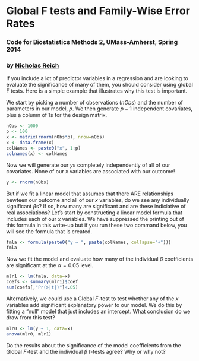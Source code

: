 Global F tests and Family-Wise Error Rates
========================================================
### Code for Biostatistics Methods 2, UMass-Amherst, Spring 2014
### by [Nicholas Reich](http://nickreich.github.io)

If you include a lot of predictor variables in a regression and are looking to evaluate the significance of many of them, you should consider using global F tests. Here is a simple example that illustrates why this test is important. 

We start by picking a number of observations ($nObs$) and the number of parameters in our model, $p$. We then generate $p-1$ independent covariates, plus a column of 1s for the design matrix.
```r
nObs <- 1000
p <- 100
x <- matrix(rnorm(nObs*p), nrow=nObs)
x <- data.frame(x)
colNames <- paste0("x", 1:p)
colnames(x) <- colNames
```

Now we will generate our $y$s completely independently of all of our covariates. None of our $x$ variables are associated with our outcome!
```r
y <- rnorm(nObs)
```

But if we fit a linear model that assumes that there ARE relationships bewteen our outcome and all of our $x$ variables, do we see any individually significant $\beta$s? If so, how many are significant and are these indiciative of real associations? Let's start by constructing a linear model formula that includes each of our $x$ variables. We have suppressed the printing out of this formula in this write-up but if you run these two command below, you will see the formula that is created.
```r
fmla <- formula(paste0("y ~ ", paste(colNames, collapse="+")))
fmla
```

Now we fit the model and evaluate how many of the individual $\beta$ coefficients are significant at the $\alpha=0.05$ level. 
```r
mlr1 <- lm(fmla, data=x)
coefs <- summary(mlr1)$coef
sum(coefs[,"Pr(>|t|)"]<.05)
```

Alternatively, we could use a Global $F$-test to test whether any of the $x$ variables add significant explanatory power to our model. We do this by fitting a "null" model that just includes an intercept. What conclusion do we draw from this test?
```r
mlr0 <- lm(y ~ 1, data=x)
anova(mlr0, mlr1)
```

Do the results about the significance of the model coefficients from the Global $F$-test and the individual $\beta$ $t$-tests agree? Why or why not?

